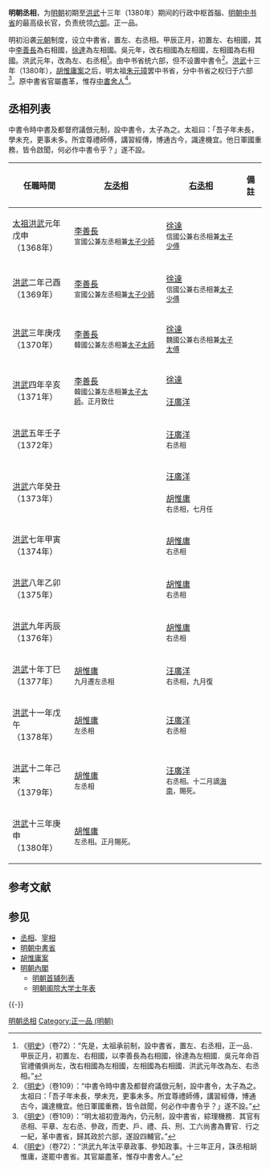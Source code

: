 '''明朝丞相'''，为[[明朝|明朝]]初期至[[洪武|洪武]]十三年（1380年）期间的行政中枢首腦、[[明朝中书省|明朝中书省]]的最高级长官，负责统领[[六部|六部]]。正一品。

明初沿袭[[元朝|元朝]]制度，设立中書省，置左、右丞相。甲辰正月，初置左、右相國，其中[[李善長|李善長]]為右相國，[[徐達|徐達]]為左相國。吳元年，改右相國為左相國，左相國為右相國。洪武元年，改為左、右丞相<ref>《[[明史|明史]]》（卷72）：“先是，太祖承前制，設中書省，置左、右丞相，正一品．甲辰正月，初置左、右相國，以李善長為右相國，徐達為左相國．吳元年命百官禮儀俱尚左，改右相國為左相國，左相國為右相國．洪武元年改為左、右丞相。”</ref>。由中书省统六部，但不设置中書令<ref>《[[明史|明史]]》（卷109）：“中書令時中書及都督府議倣元制，設中書令，太子為之。太祖曰：「吾子年未長，學未充，更事未多。所宜尊禮師傅，講習經傳，博通古今，識達機宜。他日軍國重務，皆令啟聞，何必作中書令乎？」遂不設。”</ref>。[[洪武|洪武]]十三年（1380年），[[胡惟庸案|胡惟庸案]]之后，明太祖[[朱元璋|朱元璋]]罢中书省，分中书省之权归于六部<ref>《[[明史|明史]]》（卷109）：“明太祖初壹海內，仍元制，設中書省，綜理機務．其官有丞相、平章、左右丞、參政，而吏、戶、禮、兵、刑、工六尚書為曹官．行之一紀，革中書省，歸其政於六部，遂設四輔官。”</ref>。原中書省官屬盡革，惟存[[中書舍人|中書舍人]]<ref>《[[明史|明史]]》（卷72）：“洪武九年汰平章政事、參知政事。十三年正月，誅丞相胡惟庸，遂罷中書省。其官屬盡革，惟存中書舍人。”</ref>。

== 丞相列表 ==
中書令時中書及都督府議倣元制，設中書令，太子為之。太祖曰：「吾子年未長，學未充，更事未多。所宜尊禮師傅，講習經傳，博通古今，識達機宜。他日軍國重務，皆令啟聞，何必作中書令乎？」遂不設。

{| class="wikitable"
|- bgcolor="#CCCCCC"
! 任職時間 !! [[左丞相|左丞相]] !! [[右丞相|右丞相]] !! 備註
|-
|[[明太祖|太祖]][[洪武|洪武]]元年戊申<br />（1368年） || [[李善長|李善長]] <br /><small>宣國公兼左丞相兼[[太子少師|太子少師]] || [[徐達|徐達]] <br /><small>信國公兼右丞相兼[[太子少傅|太子少傅]] ||
|-
|[[洪武|洪武]]二年己酉<br />（1369年） || [[李善長|李善長]] <br /><small>宣國公兼左丞相兼[[太子少師|太子少師]] || [[徐達|徐達]] <br /><small>信國公兼右丞相兼[[太子少傅|太子少傅]] ||
|-
|[[洪武|洪武]]三年庚戌<br />（1370年） || [[李善長|李善長]] <br /><small>韓國公兼左丞相兼[[太子太師|太子太師]] || [[徐達|徐達]] <br /><small>魏國公兼右丞相兼[[太子太傅|太子太傅]] ||
|-
|[[洪武|洪武]]四年辛亥<br />（1371年） || [[李善長|李善長]] <br /><small>韓國公兼左丞相兼[[太子太師|太子太師]]。正月致仕 || [[徐達|徐達]] <br />{{small|魏國公兼左丞相兼[[太子太傅|太子太傅]]}}<br />[[汪廣洋|汪廣洋]] <br />{{small|右丞相，正月任}} ||
|-
|[[洪武|洪武]]五年壬子<br />（1372年） || || [[汪廣洋|汪廣洋]] <br /><small>右丞相 ||
|-
|[[洪武|洪武]]六年癸丑<br />（1373年） || || [[汪廣洋|汪廣洋]] <br />{{small|右丞相。正月左遷廣東參政}}<br />[[胡惟庸|胡惟庸]] <br /><small>右丞相，七月任 ||
|-
|[[洪武|洪武]]七年甲寅<br />（1374年） || || [[胡惟庸|胡惟庸]] <br /><small>右丞相 ||
|-
|[[洪武|洪武]]八年乙卯<br />（1375年） || || [[胡惟庸|胡惟庸]] <br /><small>右丞相 ||
|-
|[[洪武|洪武]]九年丙辰<br />（1376年） || || [[胡惟庸|胡惟庸]] <br /><small>右丞相 ||
|-
|[[洪武|洪武]]十年丁巳<br />（1377年） || [[胡惟庸|胡惟庸]] <br /><small>九月遷左丞相 || [[汪廣洋|汪廣洋]] <br /><small>右丞相，九月復 ||
|-
|[[洪武|洪武]]十一年戊午<br />（1378年） || [[胡惟庸|胡惟庸]] <br /><small>左丞相 || [[汪廣洋|汪廣洋]] <br /><small>右丞相 ||
|-
|[[洪武|洪武]]十二年己末<br />（1379年） || [[胡惟庸|胡惟庸]] <br /><small>左丞相 || [[汪廣洋|汪廣洋]] <br /><small>右丞相。十二月謫[[海南|海南]]，賜死。 ||
|-
|[[洪武|洪武]]十三年庚申<br />（1380年） || [[胡惟庸|胡惟庸]] <br /><small>左丞相。正月賜死。 || ||
|}

== 参考文献 ==
{{Wikisource|明史/卷72}}
{{Reflist}}

== 参见 ==
* [[丞相|丞相]]、[[宰相|宰相]]
* [[明朝中書省|明朝中書省]]
* [[胡惟庸案|胡惟庸案]]
* [[明朝內閣|明朝內閣]]
** [[明朝首辅列表|明朝首辅列表]]
** [[明朝阁院大学士年表|明朝阁院大学士年表]]

{{-}}
{{中国政府首脑}}
{{明朝中央官制|外}}

[[Category:明朝丞相|]]
[[Category:正一品_(明朝)|Category:正一品 (明朝)]]
